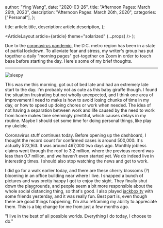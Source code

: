 
  author: "Ying Wang",
  date: "2020-03-26",
  title: "Afternoon Pages: March 26th, 2020",
  description: "Afternoon Pages: March 26th, 2020",
  categories: ["Personal"],
};

  title: article.title,
  description: article.description,
};

  <ArticleLayout article={article} theme="solarized" {...props} />
);

Due to the [coronavirus
pandemic](https://en.wikipedia.org/wiki/2019-20_coronavirus_pandemic), the D.C.
metro region has been in a state of partial lockdown. To alleviate fear and
stress, my writer's group has put together a daily "morning pages" get-together
on Zoom in order to touch base before starting the day. Here's some of my brief
thoughts.

---

![sleepy](/img/posts/2020/03/26/afternoon_pages.jpg)

This was me this morning, got out of bed late and had an extremely late start to
the day. I'm probably not as cute as this baby giraffe though. I found the
situation frustrating but not wholly unexpected, and I think one area of
improvement I need to make is how to avoid losing chunks of time in my day, or
how to speed up doing chores or work when needed. The idea of not having a
separation between work and life caused by the need to work from home makes time
seemingly plentiful, which causes delays in my routine. Maybe I should set some
time for doing personal things, like play my ukelele.

Coronavirus stuff continues today. Before opening up the dashboard, I thought
the record count for confirmed cases is around 500,000. It's actually 523,163.
It was around 467,000 two days ago. Monthly jobless claims went through the roof
to 3.2 million, where the previous record was less than 0.7 million, and we
haven't even started yet. We do indeed live in interesting times. I should also
stop watching the news and get to work.

I did go for a walk earlier today, and there are these cherry blossoms (?)
blooming in an office building near where I live. I snapped a bunch of pictures
and was pretty happy I got to enjoy the sight. They finally shut down the
playgrounds, and people seem a bit more responsible about the whole social
distancing thing, so that's good. I also played [jackbox.tv](https://jackbox.tv)
with some friends yesterday, and it was really fun. Best part is, even though
there are good things happening, I'm also reframing my ability to appreciate
them. This is a big change for me from just a few months ago.

"I live in the best of all possible worlds. Everything I do today, I choose to
do."

